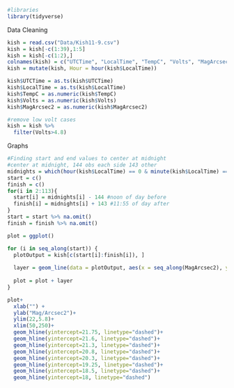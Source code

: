 ```r
#libraries
library(tidyverse)
```

Data Cleaning

```r
kish = read.csv("Data/Kish11-9.csv")
kish = kish[-c(1:39),1:5]
kish = kish[-c(1:2),]
colnames(kish) = c("UTCTime", "LocalTime", "TempC", "Volts", "MagArcsec2") 
kish = mutate(kish, Hour = hour(kish$LocalTime))

kish$UTCTime = as.ts(kish$UTCTime)
kish$LocalTime = as.ts(kish$LocalTime)
kish$TempC = as.numeric(kish$TempC)
kish$Volts = as.numeric(kish$Volts)
kish$MagArcsec2 = as.numeric(kish$MagArcsec2)

#remove low volt cases
kish = kish %>%
  filter(Volts>4.8)
```

Graphs

```r
#Finding start and end values to center at midnight
#center at midnight, 144 obs each side 143 other
midnights = which(hour(kish$LocalTime) == 0 & minute(kish$LocalTime) == 0)
start = c()
finish = c()
for(i in 2:113){
  start[i] = midnights[i] - 144 #noon of day before
  finish[i] = midnights[i] + 143 #11:55 of day after
}
start = start %>% na.omit()
finish = finish %>% na.omit()
```

```r
plot = ggplot()

for (i in seq_along(start)) {
  plotOutput = kish[c(start[i]:finish[i]), ]
  
  layer = geom_line(data = plotOutput, aes(x = seq_along(MagArcsec2), y = MagArcsec2, color = i), alpha = 0.5) 
  
  plot = plot + layer
}

plot+
  xlab("") +
  ylab("Mag/Arcsec2")+
  ylim(22,5.8)+
  xlim(50,250)+
  geom_hline(yintercept=21.75, linetype="dashed")+
  geom_hline(yintercept=21.6, linetype="dashed")+
  geom_hline(yintercept=21.3, linetype="dashed")+
  geom_hline(yintercept=20.8, linetype="dashed")+
  geom_hline(yintercept=20.3, linetype="dashed")+
  geom_hline(yintercept=19.25, linetype="dashed")+
  geom_hline(yintercept=18.5, linetype="dashed")+
  geom_hline(yintercept=18, linetype="dashed")
```



